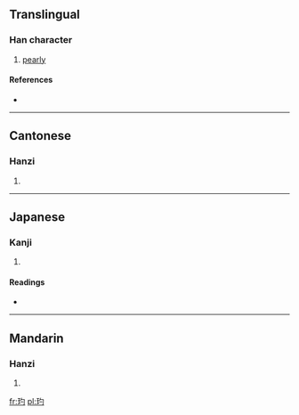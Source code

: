 ==Translingual==

===Han character===
{{Han char|rn=96|rad=玉|as=03|sn=7|four=1712<sub>0</sub>|canj=一土心戈 (MGPI)}}

# [[pearly]]

====References====
* {{Han ref|kx=0727.160|dkj=20841|dj=1139.130|hdz=21102.090|uh=7393|ud=29587|bh=CB6A|bd=52074}}

----

==Cantonese==

===Hanzi===
{{yue-hanzi|jyut=|y=dik1}}

# {{defn|Cantonese|sort=玉03}}

----

==Japanese==

===Kanji===
{{ja-kanji|grade=|rs=玉03}}

# {{defn|Japanese|sort=玉03}}

====Readings====
* {{ja-readings|on=[[てき]] (teki), [[ちゃく]] (chaku)|kun=[[ひかる]] (hikaru)}}

----

==Mandarin==

===Hanzi===
{{cmn-hanzi|pin=[[dì]] ([[di4]])|wg=ti<sup>4</sup>}}

# {{defn|Mandarin|sort=玉03}}

[[fr:玓]]
[[pl:玓]]